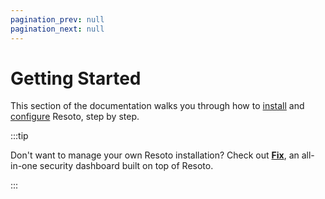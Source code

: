 ```yaml
---
pagination_prev: null
pagination_next: null
---
```


# Getting Started

This section of the documentation walks you through how to [install](./install-resoto/index.mdx) and [configure](./configure-resoto/index.mdx) Resoto, step by step.

:::tip

Don't want to manage your own Resoto installation? Check out **[Fix](https://fix.tt)**, an all-in-one security dashboard built on top of Resoto.

:::

<DocCardList />
